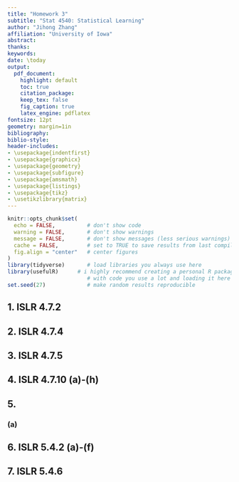 ```yaml
---
title: "Homework 3"
subtitle: "Stat 4540: Statistical Learning"
author: "Jihong Zhang"
affiliation: "University of Iowa"
abstract: 
thanks:
keywords:
date: \today
output:
  pdf_document:
    highlight: default
    toc: true
    citation_package:
    keep_tex: false
    fig_caption: true
    latex_engine: pdflatex
fontsize: 12pt
geometry: margin=1in
bibliography:
biblio-style:
header-includes:
- \usepackage{indentfirst}
- \usepackage{graphicx}
- \usepackage{geometry}
- \usepackage{subfigure}
- \usepackage{amsmath}
- \usepackage{listings}
- \usepackage{tikz}
- \usetikzlibrary{matrix}
---
```


```r
knitr::opts_chunk$set(
  echo = FALSE,          # don't show code
  warning = FALSE,       # don't show warnings
  message = FALSE,       # don't show messages (less serious warnings)
  cache = FALSE,         # set to TRUE to save results from last compilation
  fig.align = "center"   # center figures
)
library(tidyverse)       # load libraries you always use here
library(usefulR)      # i highly recommend creating a personal R package
                         # with code you use a lot and loading it here as well
set.seed(27)             # make random results reproducible
```
## 1. ISLR 4.7.2

## 2. ISLR 4.7.4

## 3. ISLR 4.7.5

## 4. ISLR 4.7.10 (a)-(h)

## 5.

### (a)



## 6. ISLR 5.4.2 (a)-(f)

## 7. ISLR 5.4.6

